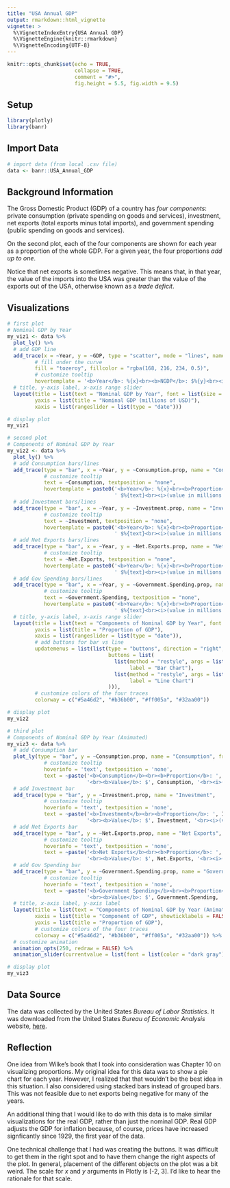 ```yaml
---
title: "USA Annual GDP"
output: rmarkdown::html_vignette
vignette: >
  %\VignetteIndexEntry{USA Annual GDP}
  %\VignetteEngine{knitr::rmarkdown}
  %\VignetteEncoding{UTF-8}
---
```


```r
knitr::opts_chunk$set(echo = TRUE,
                      collapse = TRUE,
                      comment = "#>",
                      fig.height = 5.5, fig.width = 9.5)
```

## Setup
```r
library(plotly)
library(banr)
```

## Import Data
```r
# import data (from local .csv file)
data <- banr::USA_Annual_GDP
```

## Background Information
The Gross Domestic Product (GDP) of a country has *four components*: private consumption (private spending on goods and services), investment, net exports (total exports minus total imports), and government spending (public spending on goods and services).

On the second plot, each of the four components are shown for each year as a proportion of the whole GDP. For a given year, the four proportions *add up to one*.

Notice that net exports is sometimes negative. This means that, in that year, the value of the imports into the USA was greater than the value of the exports out of the USA, otherwise known as a *trade deficit*.

## Visualizations
```r
# first plot
# Nominal GDP by Year
my_viz1 <- data %>%
  plot_ly() %>%
  # add GDP line
  add_trace(x = ~Year, y = ~GDP, type = "scatter", mode = "lines", name = "Nominal GDP\nBy Year",
         # fill under the curve
         fill = "tozeroy", fillcolor = "rgba(168, 216, 234, 0.5)",
         # customize tooltip
         hovertemplate = '<b>Year</b>: %{x}<br><b>NGDP</b>: $%{y}<br><i>(value in millions of USD)</i>') %>%
  # title, y-axis label, x-axis range slider
  layout(title = list(text = "Nominal GDP by Year", font = list(size = 22), y = 0.99),
         yaxis = list(title = "Nominal GDP (millions of USD)"),
         xaxis = list(rangeslider = list(type = "date")))

# display plot
my_viz1
```

```r
# second plot
# Components of Nominal GDP by Year
my_viz2 <- data %>%
  plot_ly() %>%
  # add Consumption bars/lines
  add_trace(type = "bar", x = ~Year, y = ~Consumption.prop, name = "Consumption", 
            # customize tooltip
            text = ~Consumption, textposition = "none",
            hovertemplate = paste0('<b>Year</b>: %{x}<br><b>Proportion</b>: %{y:.4f}<br><b>Value</b>:',
                                   ' $%{text}<br><i>(value in millions of USD)</i>')) %>%
  # add Investment bars/lines
  add_trace(type = "bar", x = ~Year, y = ~Investment.prop, name = "Investment", 
            # customize tooltip
            text = ~Investment, textposition = "none",
            hovertemplate = paste0('<b>Year</b>: %{x}<br><b>Proportion</b>: %{y:.4f}<br><b>Value</b>:',
                                   ' $%{text}<br><i>(value in millions of USD)</i>')) %>%
  # add Net Exports bars/lines
  add_trace(type = "bar", x = ~Year, y = ~Net.Exports.prop, name = "Net Exports", 
            # customize tooltip
            text = ~Net.Exports, textposition = "none",
            hovertemplate = paste0('<b>Year</b>: %{x}<br><b>Proportion</b>: %{y:.4f}<br><b>Value</b>:',
                                   ' $%{text}<br><i>(value in millions of USD)</i>')) %>%
  # add Gov Spending bars/lines
  add_trace(type = "bar", x = ~Year, y = ~Government.Spending.prop, name = "Government Spending",
            # customize tooltip
            text = ~Government.Spending, textposition = "none",
            hovertemplate = paste0('<b>Year</b>: %{x}<br><b>Proportion</b>: %{y:.4f}<br><b>Value</b>:',
                                   ' $%{text}<br><i>(value in millions of USD)</i>')) %>%
  # title, y-axis label, x-axis range slider
  layout(title = list(text = "Components of Nominal GDP by Year", font = list(size = 22), y = 0.99), 
         yaxis = list(title = "Proportion of GDP"),
         xaxis = list(rangeslider = list(type = "date")),
         # add buttons for bar vs line
         updatemenus = list(list(type = "buttons", direction = "right", x = 0.79, y = 0.98,
                                 buttons = list(
                                   list(method = "restyle", args = list("type", "bar"), 
                                        label = "Bar Chart"),
                                   list(method = "restyle", args = list("type", "lines"), 
                                        label = "Line Chart")
                                 ))),
         # customize colors of the four traces
         colorway = c("#5a46d2", "#b36b00", "#ff005a", "#32aa00"))

# display plot
my_viz2
```

```r
# third plot
# Components of Nominal GDP by Year (Animated)
my_viz3 <- data %>%
  # add Consumption bar
  plot_ly(type = "bar", y = ~Consumption.prop, name = "Consumption", frame = ~Year, 
            # customize tooltip
            hoverinfo = 'text', textposition = 'none',
            text = ~paste('<b>Consumption</b><br><b>Proportion</b>: ', Consumption.prop, 
                          '<br><b>Value</b>: $', Consumption, '<br><i>(value in millions of USD)</i>')) %>%
  # add Investment bar
  add_trace(type = "bar", y = ~Investment.prop, name = "Investment", 
            # customize tooltip
            hoverinfo = 'text', textposition = 'none',
            text = ~paste('<b>Investment</b><br><b>Proportion</b>: ', Investment.prop, 
                          '<br><b>Value</b>: $', Investment, '<br><i>(value in millions of USD)</i>')) %>%
  # add Net Exports bar
  add_trace(type = "bar", y = ~Net.Exports.prop, name = "Net Exports", 
            # customize tooltip
            hoverinfo = 'text', textposition = 'none',
            text = ~paste('<b>Net Exports</b><br><b>Proportion</b>: ', Net.Exports.prop, 
                          '<br><b>Value</b>: $', Net.Exports, '<br><i>(value in millions of USD)</i>')) %>%
  # add Gov Spending bar
  add_trace(type = "bar", y = ~Government.Spending.prop, name = "Government Spending",
            # customize tooltip
            hoverinfo = 'text', textposition = 'none',
            text = ~paste('<b>Government Spending</b><br><b>Proportion</b>: ', Government.Spending.prop, 
                          '<br><b>Value</b>: $', Government.Spending, '<br><i>(value in millions of USD)</i>')) %>%
  # title, x-axis label, y-axis label
  layout(title = list(text = "Components of Nominal GDP by Year (Animated)", font = list(size = 22), y = 0.99), 
         xaxis = list(title = "Component of GDP", showticklabels = FALSE),
         yaxis = list(title = "Proportion of GDP"),
         # customize colors of the four traces
         colorway = c("#5a46d2", "#b36b00", "#ff005a", "#32aa00")) %>%
  # customize animation
  animation_opts(250, redraw = FALSE) %>%
  animation_slider(currentvalue = list(font = list(color = "dark gray")))

# display plot
my_viz3
```

## Data Source
The data was collected by the United States *Bureau of Labor Statistics*. It was downloaded from the United States *Bureau of Economic Analysis* website, [here](https://apps.bea.gov/iTable/iTable.cfm?reqid=19&step=2).

## Reflection
One idea from Wilke's book that I took into consideration was Chapter 10 on visualizing proportions. My original idea for this data was to show a pie chart for each year. However, I realized that that wouldn't be the best idea in this situation. I also considered using stacked bars instead of grouped bars. This was not feasible due to net exports being negative for many of the years.

An additional thing that I would like to do with this data is to make similar visualizations for the real GDP, rather than just the nominal GDP. Real GDP adjusts the GDP for inflation because, of course, prices have increased signficantly since 1929, the first year of the data.

One technical challenge that I had was creating the buttons. It was difficult to get them in the right spot and to have them change the right aspects of the plot. In general, placement of the different objects on the plot was a bit weird. The scale for *x* and *y* arguments in Plotly is [-2, 3]. I'd like to hear the rationale for that scale.
